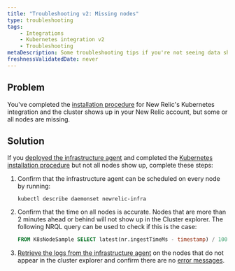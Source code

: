 ```yaml
---
title: "Troubleshooting v2: Missing nodes"
type: troubleshooting
tags:
    - Integrations
    - Kubernetes integration v2
    - Troubleshooting
metaDescription: Some troubleshooting tips if you're not seeing data show up for your New Relic's Kubernetes integration.
freshnessValidatedDate: never
---
```


## Problem

You've completed the [installation procedure](/install/kubernetes/) for New Relic's Kubernetes integration and the cluster shows up in your New Relic account, but some or all nodes are missing.

## Solution

If you [deployed the infrastructure agent](/docs/infrastructure/infrastructure-monitoring/get-started/choose-infra-install-method/) and completed the [Kubernetes installation procedure](/install/kubernetes/) but not all nodes show up, complete these steps:

1. Confirm that the infrastructure agent can be scheduled on every node by running:

    ```shell
    kubectl describe daemonset newrelic-infra
    ```

2. Confirm that the time on all nodes is accurate. Nodes that are more than 2 minutes ahead or behind will not show up in the Cluster explorer. The following NRQL query can be used to check if this is the case:

    ```sql
    FROM K8sNodeSample SELECT latest(nr.ingestTimeMs - timestamp) / 1000 AS 'Clock offset seconds' FACET nodeName LIMIT max SINCE 1 DAY AGO
    ```

3. [Retrieve the logs from the infrastructure agent](/docs/kubernetes-pixie/kubernetes-integration/advanced-configuration/k8s-version2/overview/#logs-version2) on the nodes that do not appear in the cluster explorer and confirm there are no [error messages](/docs/kubernetes-pixie/kubernetes-integration/advanced-configuration/k8s-version2/errors/).

